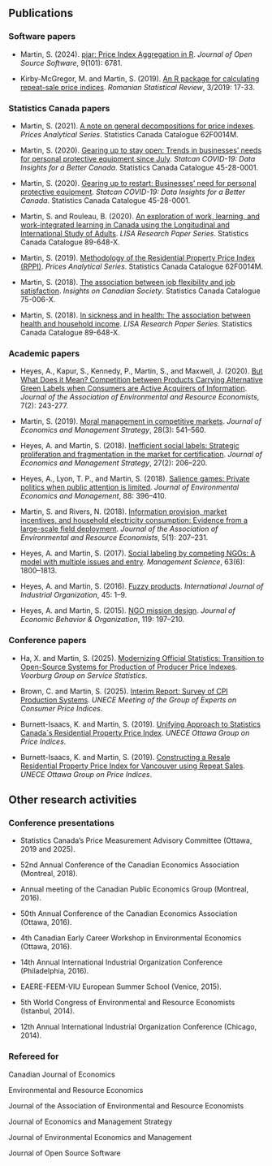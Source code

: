 ## Publications

### Software papers

- Martin, S. (2024). [piar: Price Index Aggregation in R](https://doi.org/10.21105/joss.06781). *Journal of Open Source Software*, 9(101): 6781.

- Kirby-McGregor, M. and Martin, S. (2019). [An R package for calculating repeat-sale price indices](https://www.revistadestatistica.ro/2019/09/an-r-package-for-calculating-repeat-sale-price-indices/). *Romanian Statistical Review*, 3/2019: 17-33.

### Statistics Canada papers

- Martin, S. (2021). [A note on general decompositions for price indexes](https://publications.gc.ca/pub?id=9.900889&sl=0). *Prices Analytical Series*. Statistics Canada Catalogue 62F0014M.

- Martin, S. (2020). [Gearing up to stay open: Trends in businesses' needs for personal protective equipment since July](https://publications.gc.ca/pub?id=9.892309&sl=0). *Statcan COVID-19: Data Insights for a Better Canada*. Statistics Canada Catalogue 45-28-0001.

- Martin, S. (2020). [Gearing up to restart: Businesses' need for personal protective equipment](https://publications.gc.ca/pub?id=9.890470&sl=0). *Statcan COVID-19: Data Insights for a Better Canada*. Statistics Canada Catalogue 45-28-0001.

- Martin, S. and Rouleau, B. (2020). [An exploration of work, learning, and work-integrated learning in Canada using the Longitudinal and International Study of Adults](https://publications.gc.ca/pub?id=9.883817&sl=0). *LISA Research Paper Series*. Statistics Canada Catalogue 89-648-X. 

- Martin, S. (2019). [Methodology of the Residential Property Price Index (RPPI)](https://publications.gc.ca/pub?id=9.878018&sl=0). *Prices Analytical Series*. Statistics Canada Catalogue 62F0014M.

- Martin, S. (2018). [The association between job flexibility and job satisfaction](https://publications.gc.ca/pub?id=9.865732&sl=0). *Insights on Canadian Society*. Statistics Canada Catalogue 75-006-X.

- Martin, S. (2018). [In sickness and in health: The association between health and household income](https://publications.gc.ca/pub?id=9.857907&sl=0). *LISA Research Paper Series*. Statistics Canada Catalogue 89-648-X.

### Academic papers

- Heyes, A., Kapur, S., Kennedy, P., Martin, S., and Maxwell, J. (2020). [But What Does it Mean? Competition between Products Carrying Alternative Green Labels when Consumers are Active Acquirers of Information](https://doi.org/10.1086/706548). *Journal of the Association of Environmental and Resource Economists*, 7(2): 243-277.

- Martin, S. (2019). [Moral management in competitive markets](https://doi.org/10.1111/jems.12283). *Journal of Economics and Management Strategy*, 28(3): 541–560.

- Heyes, A. and Martin, S. (2018). [Inefficient social labels: Strategic proliferation and fragmentation in the market for certification](https://doi.org/10.1111/jems.12236). *Journal of Economics and Management Strategy*, 27(2): 206–220.

- Heyes, A., Lyon, T. P., and Martin, S. (2018). [Salience games: Private politics when public attention is limited](https://doi.org/10.1016/j.jeem.2018.02.003). *Journal of Environmental Economics and Management*, 88: 396–410.

- Martin, S. and Rivers, N. (2018). [Information provision, market incentives, and household electricity consumption: Evidence from a large-scale field deployment](https://doi.org/10.1086/694036). *Journal of the Association of Environmental and Resource Economists*, 5(1): 207–231.

- Heyes, A. and Martin, S. (2017). [Social labeling by competing NGOs: A model with multiple issues and entry](https://doi.org/10.1287/mnsc.2015.2419). *Management Science*, 63(6): 1800–1813.

- Heyes, A. and Martin, S. (2016). [Fuzzy products](https://doi.org/10.1016/j.ijindorg.2015.12.003). *International Journal of Industrial Organization*, 45: 1–9.

- Heyes, A. and Martin, S. (2015). [NGO mission design](https://doi.org/10.1016/j.jebo.2015.08.007). *Journal of Economic Behavior & Organization*, 119: 197–210.

### Conference papers

- Ha, X. and Martin, S. (2025). [Modernizing Official Statistics: Transition to Open-Source
Systems for Production of Producer Price Indexes](https://voorburggroup.org/Documents/2025%20Copenhagen/Papers/1002.pdf). *Voorburg Group on Service Statistics*.

- Brown, C. and Martin, S. (2025). [Interim Report: Survey of CPI Production Systems](https://un-task-team-for-scanner-data.github.io/production-systems-survey/report-site/). *UNECE Meeting of the Group of Experts on Consumer Price Indices*.

- Burnett-Isaacs, K. and Martin, S. (2019). [Unifying Approach to Statistics Canada´s Residential Property Price Index](https://stats.unece.org/ottawagroup/download/f561.pdf). *UNECE Ottawa Group on Price Indices*.

- Burnett-Isaacs, K. and Martin, S. (2019). [Constructing a Resale Residential Property Price Index for Vancouver using Repeat Sales](https://stats.unece.org/ottawagroup/download/f584.pdf). *UNECE Ottawa Group on Price Indices*.

## Other research activities

### Conference presentations

- Statistics Canada's Price Measurement Advisory Committee (Ottawa, 2019 and 2025).

- 52nd Annual Conference of the Canadian Economics Association (Montreal, 2018).

- Annual meeting of the Canadian Public Economics Group (Montreal, 2016).

- 50th Annual Conference of the Canadian Economics Association (Ottawa, 2016).

- 4th Canadian Early Career Workshop in Environmental Economics (Ottawa, 2016).

- 14th Annual International Industrial Organization Conference (Philadelphia, 2016).

- EAERE-FEEM-VIU European Summer School (Venice, 2015).

- 5th World Congress of Environmental and Resource Economists (Istanbul, 2014).

- 12th Annual International Industrial Organization Conference (Chicago, 2014).

### Refereed for

::: {layout-ncol=2}
Canadian Journal of Economics

Environmental and Resource Economics

Journal of the Association of Environmental and Resource Economists

Journal of Economics and Management Strategy

Journal of Environmental Economics and Management

Journal of Open Source Software
:::
